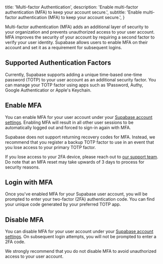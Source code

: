
  title: 'Multi-factor Authentication',
  description: 'Enable multi-factor authentication (MFA) to keep your account secure.',
  subtitle: 'Enable multi-factor authentication (MFA) to keep your account secure.',
}

Multi-factor authentication (MFA) adds an additional layer of security to your organization and prevents unauthorized access to your user account. MFA improves the security of your account by requiring a second factor to verify your user identity. Supabase allows users to enable MFA on their account and set it as a requirement for subsequent logins.

## Supported Authentication Factors

Currently, Supabase supports adding a unique time-based one-time password (TOTP) to your user account as an additional security factor. You can manage your TOTP factor using apps such as 1Password, Authy, Google Authenticatior or Apple's Keychain.

## Enable MFA

You can enable MFA for your user account under your [Supabase account settings](/dashboard/account/security). Enabling MFA will result in all other user sessions to be automatically logged out and forced to sign-in again with MFA.

<Admonition type="note">

Supabase does not support returning recovery codes for MFA. Instead, we recommend that you register a backup TOTP factor to use in an event that you lose access to your primary TOTP factor.

</Admonition>

<Admonition type="caution">

If you lose access to your 2FA device, please reach out to [our support team](/dashboard/support/new). Do note that an MFA reset may take upwards of 3 days to process for security reasons.

</Admonition>

## Login with MFA

Once you've enabled MFA for your Supabase user account, you will be prompted to enter your two-factor (2FA) authentication code. You can find your unique code generated by your preferred TOTP app.

## Disable MFA

You can disable MFA for your user account under your [Supabase account settings](/dashboard/account/security). On subsequent login attempts, you will not be prompted to enter a 2FA code.

<Admonition type="caution">

We strongly recommend that you do not disable MFA to avoid unauthorized access to your user account.

</Admonition>


